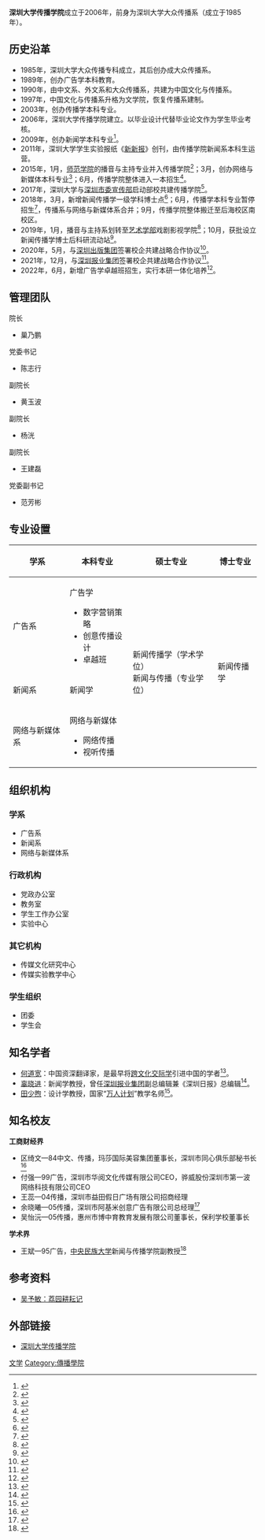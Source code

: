 {{Pathnav|深圳大学}}
{{Infobox University Department
 |名称              = 深圳大学传播学院
 |其他名称           = School of Media and Communication,<BR>Shenzhen University
 |徽标              = [[File:SMC-SZU-Logo.png|250px]]
 |徽标说明           = 
 |隶属              = [[深圳大学|深圳大学]]
 |建立时间           = 1985年 大众传播系<br>1990年 中国文化与传播系<br>1997年 文学院传播系<br>2006年 传播学院
 |关闭时间           =
 |类型              =
 |下属              = 广告系<br>新闻系<br>网络与新媒体系
 |主管官员           =
 |主席              =
 |党委书记           =陈志行 
 |院长              = 巢乃鹏
 |系主任             =钟书平（广告系）<br>彭华新（新闻系）<br>曹博林（网络与新媒体系） 
 |所长              =
 |部长              =
 |主任              =
 |头衔              =
 |头衔人名           =
 |教师              = 
 |员工              =
 |学生              =
 |本科生           = 1300余人
 |研究生           = 100余人
 |博士生           =
 |其他学生          =
 |地址              = {{CHN}}[[深圳市|深圳市]][[南山区|南山区]][[深圳大学|深圳大学]]沧海校区致艺楼传播学院
 |国家              =
 |省                 =
 |市                 =
 |坐标              =
 |网址              = http://cmc.szu.edu.cn/
 |标志              =
 |脚注              =
}}
'''深圳大学传播学院'''成立于2006年，前身为深圳大学大众传播系（成立于1985年）。

==历史沿革==
*1985年，深圳大学大众传播专科成立，其后创办成大众传播系。
*1989年，创办广告学本科教育。
*1990年，由中文系、外文系和大众传播系，共建为中国文化与传播系。
*1997年，中国文化与传播系升格为文学院，恢复传播系建制。
*2003年，创办传播学本科专业。
*2006年，深圳大学传播学院建立。以毕业设计代替毕业论文作为学生毕业考核。
*2009年，创办新闻学本科专业<ref>{{cite news |url=http://szsb.sznews.com/html/2009-01/06/content_478162.htm |title=深大将招临床医学专业学生 |deadurl=yes |archiveurl=https://web.archive.org/web/20170809091947/http://szsb.sznews.com/html/2009-01/06/content_478162.htm |archivedate=2017年8月9日 |df= }}</ref>。
*2011年，深圳大学学生实验报纸《[[新新报|新新报]]》创刊，由传播学院新闻系本科生运营。
*2015年，1月，[[深圳大学师范学院_(教育学部)|师范学院]]的播音与主持专业并入传播学院<ref>{{cite news |url=http://www.sz.gov.cn/cn/zjsz/nj/201605/t20160527_5646627.htm |title=教 育--深圳年鉴 |access-date=2017-08-09 |archive-url=https://web.archive.org/web/20170809091229/http://www.sz.gov.cn/cn/zjsz/nj/201605/t20160527_5646627.htm |archive-date=2017-08-09 |dead-url=yes }}</ref>；3月，创办网络与新媒体本科专业<ref>{{cite news|url=https://gaokao.chsi.com.cn/gkxx/zybk/201503/20150324/1437799579.html|title=粤49所高校新增70个专业|author=|date=|work=|publisher=|accessdate=|language=|format=|archive-date=2019-11-07|archive-url=https://web.archive.org/web/20191107143017/https://gaokao.chsi.com.cn/gkxx/zybk/201503/20150324/1437799579.html|dead-url=no}}</ref>；6月，传播学院整体进入一本招生<ref>{{cite news |url=http://news.163.com/15/0523/06/AQ9FPMMO00014AED.html |title=深大再多五个学院进粤一本 |access-date=2017-08-09 |archive-url=https://web.archive.org/web/20170809090955/http://news.163.com/15/0523/06/AQ9FPMMO00014AED.html |archive-date=2017-08-09 |dead-url=yes }}</ref>。
*2017年，深圳大学与[[深圳市委宣传部|深圳市委宣传部]]启动部校共建传播学院<ref>{{Cite web|title=部校共建，以制度之力推动马克思主义新闻观人才培养|url=https://www.nfzz.net.cn/node_163b95615f/21ae64ff2d.shtml|access-date=2022-05-07|author=巢乃鹏|date=2019-12-23|work=南方杂志}}</ref>。
*2018年，3月，新增新闻传播学一级学科博士点<ref>{{cite news |url=http://news.ycwb.com/2018-03/27/content_26157711.htm |title=深大新增7个一级学科博士学位授权点 |accessdate=2018-07-12 |archive-date=2019-08-19 |archive-url=https://web.archive.org/web/20190819154714/http://news.ycwb.com/2018-03/27/content_26157711.htm |dead-url=no }}</ref>；6月，传播学本科专业暂停招生<ref>{{cite news |url=http://www.oeeee.com/html/201806/12/646521.html |title=填报志愿必读！ 深大两热门高分专业暂停招生 |accessdate=2018-07-12 |archive-date=2019-08-23 |archive-url=https://web.archive.org/web/20190823195810/http://www.oeeee.com/html/201806/12/646521.html |dead-url=no }}</ref>，传播系与网络与新媒体系合并；9月，传播学院整体搬迁至后海校区南校区。
*2019年，1月，播音与主持系划转至[[深圳大学艺术学部|艺术学部]]戏剧影视学院<ref>{{cite web |title=深大完成最新一轮学院和学科优化调整：这些信息你需要知道 |url=http://www.yidianzixun.com/article/0L8CsP0s |website=www.yidianzixun.com |access-date=2019-01-21 |archive-date=2021-07-08 |archive-url=https://web.archive.org/web/20210708000824/http://www.yidianzixun.com/article/0L8CsP0s |dead-url=no }}</ref>；10月，获批设立新闻传播学博士后科研流动站<ref>{{Cite web|title=深大新增6个博士后科研流动站_深圳特区报数字报|url=http://sztqb.sznews.com/MB/content/201910/18/content_750989.html|accessdate=2020-11-29|work=sztqb.sznews.com|archive-date=2020-12-08|archive-url=https://web.archive.org/web/20201208230748/http://sztqb.sznews.com/MB/content/201910/18/content_750989.html|dead-url=no}}</ref>。
*2020年，5月，与[[深圳出版集团|深圳出版集团]]签署校企共建战略合作协议<ref>{{Cite web|title=深圳大学与深圳出版集团开启校企共建战略合作|url=http://static.scms.sztv.com.cn/ysz/zx/zw/78184425.shtml|access-date=2022-02-20|work=static.scms.sztv.com.cn}}</ref>。
*2021年，12月，与[[深圳报业集团|深圳报业集团]]签署校企共建战略合作协议<ref>{{Cite web|title=深圳报业集团与深圳大学深化产学研合作 - 中国记协网|url=http://www.zgjx.cn/2022-01/04/c_1310407879.htm|access-date=2022-02-20|work=www.zgjx.cn}}</ref>。
*2022年，6月，新增广告学卓越班招生，实行本研一体化培养<ref>{{Cite news|url=https://www.eol.cn/guangdong/gdgd/202206/t20220610_2231097.shtml|title=深圳大学2022年拟招7210人，新增260人和4个专业|author=林剑|work=中国教育在线|accessdate=2022-06-12}}</ref>。

==管理团队==
{{col-begin}}
{{col-6}}
;院长
* 巢乃鹏
{{col-6}}
;党委书记
* 陈志行
{{col-6}}
;副院长
* 黄玉波
{{col-6}}
;副院长
* 杨洸
{{col-6}}
;副院长
* 王建磊
{{Col-6}}
;党委副书记
* 范芳彬
{{col-end}}

==专业设置==
{| class="wikitable"
|+
!学系
!本科专业
!硕士专业
!博士专业
|-
|广告系
|广告学

* 数字营销策略
* 创意传播设计
* 卓越班
| rowspan="3" |新闻传播学（学术学位）<br>新闻与传播（专业学位）
| rowspan="3" |新闻传播学
|-
|新闻系
|新闻学
|-
|网络与新媒体系
|网络与新媒体

* 网络传播
* 视听传播
|}

==组织机构==

===学系===
* 广告系
* 新闻系
* 网络与新媒体系

===行政机构===
*党政办公室
*教务室
*学生工作办公室
*实验中心

===其它机构===
* 传媒文化研究中心
* 传媒实验教学中心

===学生组织===
* 团委
* 学生会

== 知名学者 ==

* [[何道宽|何道宽]]：中国资深翻译家，是最早将[[跨文化傳播|跨文化交际学]]引进中国的学者<ref>{{Cite web|title=何道宽：像永动机一样把学问做下去，直至永远--访谈--中国作家网|url=http://www.chinawriter.com.cn/n1/2017/0815/c405057-29472031.html|accessdate=2020-06-06|work=www.chinawriter.com.cn|archive-date=2020-06-06|archive-url=https://web.archive.org/web/20200606081906/http://www.chinawriter.com.cn/n1/2017/0815/c405057-29472031.html|dead-url=no}}</ref>。
* [[辜晓进|辜晓进]]：新闻学教授，曾任[[深圳报业集团|深圳报业集团]]副总编辑兼《深圳日报》总编辑<ref>{{Cite web|title=辜晓进：一个新闻人和他的深圳故事|url=http://www.sohu.com/a/55489935_375361|accessdate=2020-06-06|work=www.sohu.com|language=en|archive-date=2020-06-06|archive-url=https://web.archive.org/web/20200606081912/https://www.sohu.com/a/55489935_375361|dead-url=no}}</ref>。
*[[田少煦|田少煦]]：设计学教授，国家“[[国家高层次人才特殊支持计划|万人计划]]”教学名师<ref>{{Cite web|title=第三批国家“万人计划”教学名师入选人员名单-新华网|url=http://education.news.cn/2018-03/27/c_129838442.htm|accessdate=2020-11-07|work=education.news.cn|archive-date=2020-11-10|archive-url=https://web.archive.org/web/20201110214837/http://education.news.cn/2018-03/27/c_129838442.htm|dead-url=no}}</ref>。

== 知名校友 ==
'''工商财经界'''

* 区绮文—84中文、传播，玛莎国际美容集团董事长，深圳市同心俱乐部秘书长<ref>{{Cite web|title=政协深圳市委员会|url=http://sso.sz.gov.cn/pub/szzx2010/zxxxzwhgz/zwhgzwh/ws_wjzl/wsgjszws/szws12/201006/t20100623_1548188.htm|accessdate=2020-06-06|work=sso.sz.gov.cn|archive-date=2020-06-06|archive-url=https://web.archive.org/web/20200606081936/http://sso.sz.gov.cn/pub/szzx2010/zxxxzwhgz/zwhgzwh/ws_wjzl/wsgjszws/szws12/201006/t20100623_1548188.htm|dead-url=no}}</ref>
* 付强—99广告，深圳市华阅文化传媒有限公司CEO，骅威股份深圳市第一波网络科技有限公司CEO
* 王蕊—04传播，深圳市益田假日广场有限公司招商经理
* 余晓曦—05传播，深圳市阿基米创意广告有限公司总经理<ref>{{Cite web|title=深大创业女生余晓曦：“巾帼圆梦”让巾帼梦圆 - 巅峰资讯|url=http://news.lanisky.cn/campus/organisation/2018/12-09/15782.html|accessdate=2020-06-06|work=news.lanisky.cn|archive-date=2020-06-06|archive-url=https://web.archive.org/web/20200606081907/http://news.lanisky.cn/campus/organisation/2018/12-09/15782.html|dead-url=no}}</ref>
* 吴怡沅—05传播，惠州市博中育教育发展有限公司董事长，保利学校董事长

'''学术界'''

* 王斌—95广告，[[中央民族大学|中央民族大学]]新闻与传播学院副教授<ref>{{Cite web|title=王斌-中央民族大学新闻与传播学院|url=https://xinchuan.muc.edu.cn/info/1022/1082.htm|accessdate=2020-06-06|work=xinchuan.muc.edu.cn|archive-date=2020-06-06|archive-url=https://web.archive.org/web/20200606081911/https://xinchuan.muc.edu.cn/info/1022/1082.htm|dead-url=no}}</ref>

==参考资料==
{{reflist|2}}

* [https://new.qq.com/rain/a/20210628A005NB00 吴予敏：荔园耕耘记] {{Wayback|url=https://new.qq.com/rain/a/20210628A005NB00 |date=20210627192940 }}

==外部链接==
* [http://cmc.szu.edu.cn/ 深圳大学传播学院] {{Wayback|url=http://cmc.szu.edu.cn/ |date=20200813090254 }}

{{深圳大学|nocat}}

[[Category:深圳大学院系|文学]]
[[Category:傳播學院|Category:傳播學院]]